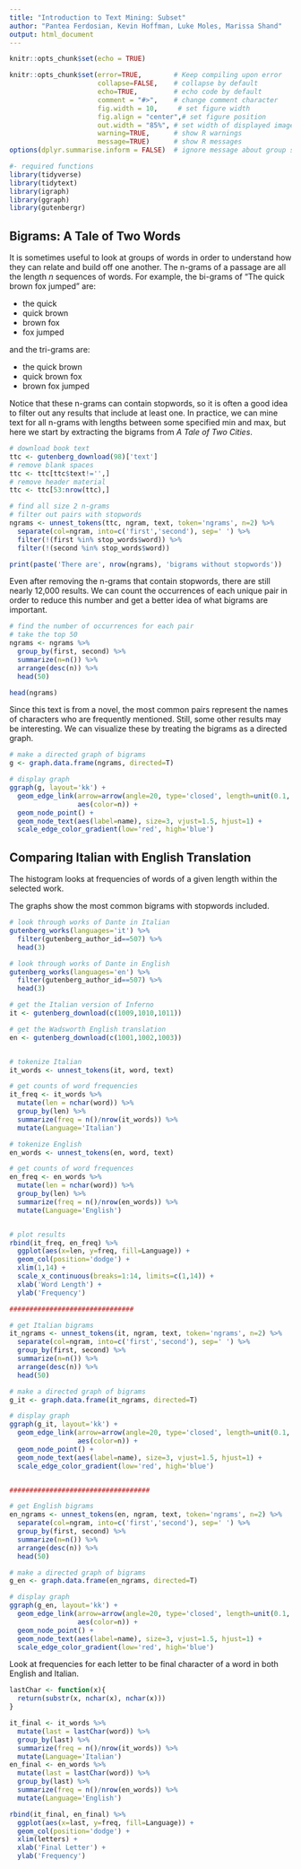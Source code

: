 ---
title: "Introduction to Text Mining: Subset"
author: "Pantea Ferdosian, Kevin Hoffman, Luke Moles, Marissa Shand"
output: html_document
---

```{r setup, include=FALSE}
knitr::opts_chunk$set(echo = TRUE)
```
```{r global_options, include=FALSE}
knitr::opts_chunk$set(error=TRUE,        # Keep compiling upon error
                      collapse=FALSE,    # collapse by default
                      echo=TRUE,         # echo code by default
                      comment = "#>",    # change comment character
                      fig.width = 10,     # set figure width
                      fig.align = "center",# set figure position
                      out.width = "85%", # set width of displayed images
                      warning=TRUE,      # show R warnings
                      message=TRUE)      # show R messages
options(dplyr.summarise.inform = FALSE)  # ignore message about group structure
```
```{r packages, include=FALSE}

#- required functions
library(tidyverse)
library(tidytext)
library(igraph)
library(ggraph)
library(gutenbergr)
```

## Bigrams: A Tale of Two Words

It is sometimes useful to look at groups of words in order to understand how they can relate and build off one another. The n-grams of a passage are all the length $n$ sequences of words. For example, the bi-grams of "The quick brown fox jumped" are:

* the quick
* quick brown
* brown fox
* fox jumped

and the tri-grams are:

* the quick brown
* quick brown fox
* brown fox jumped

Notice that these n-grams can contain stopwords, so it is often a good idea to filter out any results that include at least one. In practice, we can mine text for all n-grams with lengths between some specified min and max, but here we start by extracting the bigrams from *A Tale of Two Cities*.

```{r}
# download book text
ttc <- gutenberg_download(98)['text']
# remove blank spaces
ttc <- ttc[ttc$text!='',]
# remove header material
ttc <- ttc[53:nrow(ttc),]

# find all size 2 n-grams
# filter out pairs with stopwords
ngrams <- unnest_tokens(ttc, ngram, text, token='ngrams', n=2) %>%
  separate(col=ngram, into=c('first','second'), sep=' ') %>%
  filter(!(first %in% stop_words$word)) %>%
  filter(!(second %in% stop_words$word))

print(paste('There are', nrow(ngrams), 'bigrams without stopwords'))
```

Even after removing the n-grams that contain stopwords, there are still nearly 12,000 results. We can count the occurrences of each unique pair in order to reduce this number and get a better idea of what bigrams are important.

```{r}
# find the number of occurrences for each pair
# take the top 50
ngrams <- ngrams %>%
  group_by(first, second) %>%
  summarize(n=n()) %>%
  arrange(desc(n)) %>%
  head(50)

head(ngrams)
```
Since this text is from a novel, the most common pairs represent the names of characters who are frequently mentioned. Still, some other results may be interesting. We can visualize these by treating the bigrams as a directed graph.

```{r, out.width = "100%"}
# make a directed graph of bigrams
g <- graph.data.frame(ngrams, directed=T)

# display graph
ggraph(g, layout='kk') +
  geom_edge_link(arrow=arrow(angle=20, type='closed', length=unit(0.1, 'inches')),
                 aes(color=n)) +
  geom_node_point() +
  geom_node_text(aes(label=name), size=3, vjust=1.5, hjust=1) +
  scale_edge_color_gradient(low='red', high='blue')
```

## Comparing Italian with English Translation

The histogram looks at frequencies of words of a given length within the selected work.

The graphs show the most common bigrams with stopwords included.
```{r, out.width = "100%"}
# look through works of Dante in Italian
gutenberg_works(languages='it') %>%
  filter(gutenberg_author_id==507) %>%
  head(3)

# look through works of Dante in English
gutenberg_works(languages='en') %>%
  filter(gutenberg_author_id==507) %>%
  head(3)

# get the Italian version of Inferno
it <- gutenberg_download(c(1009,1010,1011))

# get the Wadsworth English translation
en <- gutenberg_download(c(1001,1002,1003))


# tokenize Italian
it_words <- unnest_tokens(it, word, text)

# get counts of word frequencies
it_freq <- it_words %>% 
  mutate(len = nchar(word)) %>%
  group_by(len) %>%
  summarize(freq = n()/nrow(it_words)) %>%
  mutate(Language='Italian')

# tokenize English
en_words <- unnest_tokens(en, word, text)

# get counts of word frequences
en_freq <- en_words %>% 
  mutate(len = nchar(word)) %>%
  group_by(len) %>%
  summarize(freq = n()/nrow(en_words)) %>%
  mutate(Language='English')


# plot results
rbind(it_freq, en_freq) %>%
  ggplot(aes(x=len, y=freq, fill=Language)) +
  geom_col(position='dodge') +
  xlim(1,14) +
  scale_x_continuous(breaks=1:14, limits=c(1,14)) +
  xlab('Word Length') +
  ylab('Frequency')

###############################

# get Italian bigrams
it_ngrams <- unnest_tokens(it, ngram, text, token='ngrams', n=2) %>%
  separate(col=ngram, into=c('first','second'), sep=' ') %>%
  group_by(first, second) %>%
  summarize(n=n()) %>%
  arrange(desc(n)) %>%
  head(50)

# make a directed graph of bigrams
g_it <- graph.data.frame(it_ngrams, directed=T)

# display graph
ggraph(g_it, layout='kk') +
  geom_edge_link(arrow=arrow(angle=20, type='closed', length=unit(0.1, 'inches')),
                 aes(color=n)) +
  geom_node_point() +
  geom_node_text(aes(label=name), size=3, vjust=1.5, hjust=1) +
  scale_edge_color_gradient(low='red', high='blue')


###################################

# get English bigrams
en_ngrams <- unnest_tokens(en, ngram, text, token='ngrams', n=2) %>%
  separate(col=ngram, into=c('first','second'), sep=' ') %>%
  group_by(first, second) %>%
  summarize(n=n()) %>%
  arrange(desc(n)) %>%
  head(50)

# make a directed graph of bigrams
g_en <- graph.data.frame(en_ngrams, directed=T)

# display graph
ggraph(g_en, layout='kk') +
  geom_edge_link(arrow=arrow(angle=20, type='closed', length=unit(0.1, 'inches')),
                 aes(color=n)) +
  geom_node_point() +
  geom_node_text(aes(label=name), size=3, vjust=1.5, hjust=1) +
  scale_edge_color_gradient(low='red', high='blue')
```

Look at frequencies for each letter to be final character of a word in both English and Italian.

```{r, out.width = "100%"}
lastChar <- function(x){
  return(substr(x, nchar(x), nchar(x)))
}

it_final <- it_words %>%
  mutate(last = lastChar(word)) %>%
  group_by(last) %>%
  summarize(freq = n()/nrow(it_words)) %>%
  mutate(Language='Italian')
en_final <- en_words %>%
  mutate(last = lastChar(word)) %>%
  group_by(last) %>%
  summarize(freq = n()/nrow(en_words)) %>%
  mutate(Language='English')

rbind(it_final, en_final) %>%
  ggplot(aes(x=last, y=freq, fill=Language)) +
  geom_col(position='dodge') +
  xlim(letters) +
  xlab('Final Letter') +
  ylab('Frequency')
```
